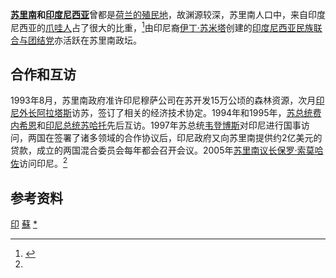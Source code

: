 {{noteTA
|G1=地名}}
{{Infobox Bilateral relations|印尼－蘇里南|Indonesia|Suriname|filetype=svg}}

'''[[苏里南|苏里南]]和[[印度尼西亚|印度尼西亚]]'''曾都是[[荷兰殖民地|荷兰的殖民地]]，故渊源较深，苏里南人口中，来自印度尼西亚的[[爪哇人|爪哇人]]占了很大的比重，<ref name="苏里南">{{cite book|author=吴德明 |title=《苏里南》|language=zh-hans |year=2008 |publisher=社会科学文献出版社 |page=247 |location=北京 |isbn=9787509701881 }}</ref>由印尼裔[[伊丁·苏米塔|伊丁·苏米塔]]创建的[[印度尼西亚民族联合与团结党|印度尼西亚民族联合与团结党]]亦活跃在苏里南政坛。
==合作和互访==
1993年8月，苏里南政府准许印尼穆萨公司在苏开发15万公顷的森林资源，次月[[印尼外长|印尼外长]][[阿拉塔斯|阿拉塔斯]]访苏，签订了相关的经济技术协定。1994年和1995年，[[苏里南总统|苏总统]][[罗纳德·韦内蒂安|费内希恩]]和[[印尼总统|印尼总统]][[苏哈托|苏哈托]]先后互访。1997年苏总统[[尤勒斯·韋登博斯|韦登博斯]]对印尼进行国事访问，两国在签署了诸多领域的合作协议后，印尼政府又向苏里南提供约2亿美元的贷款，成立的两国混合委员会每年都会召开会议。2005年[[苏里南议长|苏里南议长]][[保罗·索莫哈佐|保罗·索莫哈佐]]访问印尼。<ref name="苏里南"/>

==参考资料==
{{reflist}}
{{苏里南外交}}
{{印度尼西亞外交}}
[[Category:苏里南双边关系|印]]
[[Category:印度尼西亚双边关系|蘇]]
[[Category:印度尼西亞－蘇利南關係|*]]